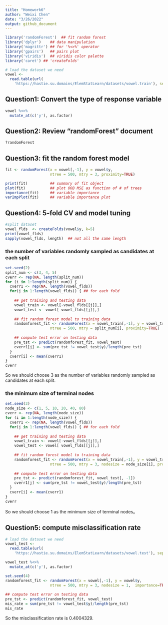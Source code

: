 ```yaml
---
title: "Homework6"
author: "Weixi Chen"
date: "3/26/2022"
output: github_document
---
```


```r
library('randomForest')  ## fit random forest
library('dplyr')    ## data manipulation
library('magrittr') ## for '%<>%' operator
library('gpairs')   ## pairs plot
library('viridis')  ## viridis color palette
library('caret') ## 'createFolds'
```

```r
# load the dataset we need
vowel <- 
  read.table(url(
    'https://hastie.su.domains/ElemStatLearn/datasets/vowel.train'), sep = ",", header = TRUE)[,-1]
```

## Question1: Convert the type of response variable

```r
vowel %<>%
  mutate_at(c('y'), as.factor)  
```

## Question2: Review "randomForest" document

```r
?randomForest
```

## Question3: fit the random forest model

```r
fit <- randomForest(x = vowel[,-1], y = vowel$y,  
                    ntree = 500, mtry = 3, proximity=TRUE)

print(fit)          ## summary of fit object
plot(fit)           ## plot OOB MSE as function of # of trees
importance(fit)     ## variable importance 
varImpPlot(fit)     ## variable importance plot
```

## Question4: 5-fold CV and model tuning

```r
#split dataset
vowel_flds  <- createFolds(vowel$y, k=5)
print(vowel_flds)
sapply(vowel_flds, length)  ## not all the same length
```

### the number of variables randomly sampled as candidates at each split

```r
set.seed(2)
split_num <- c(3, 4, 5)
cverr <- rep(NA, length(split_num))
for (i in 1:length(split_num)) {
  cverr1 <- rep(NA, length(vowel_flds))
  for(j in 1:length(vowel_flds)) { ## for each fold
    
    ## get training and testing data
    vowel_train <- vowel[-vowel_flds[[j]],]
    vowel_test <- vowel[ vowel_flds[[j]],]
    
    ## fit random forest model to training data
    randomforest_fit <- randomForest(x = vowel_train[,-1], y = vowel_train$y,  
                    ntree = 500, mtry = split_num[i], proximity=TRUE)
    
    ## compute test error on testing data
    pre_tst <- predict(randomforest_fit, vowel_test)
    cverr1[j] <- sum(pre_tst != vowel_test$y)/length(pre_tst)
  }
  cverr[i] <- mean(cverr1)
}
cverr
```

So we should choose 3 as the number of variables randomly sampled as candidates at each split.

### the minimum size of terminal nodes

```r
set.seed(3)
node_size <- c(1, 5, 10, 20, 40, 80)
cverr <- rep(NA, length(node_size))
for (i in 1:length(node_size)) {
  cverr1 <- rep(NA, length(vowel_flds))
  for(j in 1:length(vowel_flds)) { ## for each fold
    
    ## get training and testing data
    vowel_train <- vowel[-vowel_flds[[j]],]
    vowel_test <- vowel[ vowel_flds[[j]],]
    
    ## fit random forest model to training data
    randomforest_fit <- randomForest(x = vowel_train[,-1], y = vowel_train$y,  
                    ntree = 500, mtry = 3, nodesize = node_size[i], proximity=TRUE)
    
    ## compute test error on testing data
    pre_tst <- predict(randomforest_fit, vowel_test[, -1])
    cverr1[j] <- sum(pre_tst != vowel_test$y)/length(pre_tst)
  }
  cverr[i] <- mean(cverr1)
}
cverr
```

So we should choose 1 as the minimum size of terminal nodes。

## Question5: compute misclassification rate

```r
# load the dataset we need
vowel_test <- 
  read.table(url(
    'https://hastie.su.domains/ElemStatLearn/datasets/vowel.test'), sep = ",", header = TRUE)[,-1]

vowel_test %<>%
  mutate_at(c('y'), as.factor)  
```

```r
set.seed(4)
randomforest_fit <- randomForest(x = vowel[,-1], y = vowel$y, 
                    ntree = 500, mtry = 3, nodesize = 1,  importance=TRUE, proximity=TRUE)
    
## compute test error on testing data
pre_tst <- predict(randomforest_fit, vowel_test)
mis_rate = sum(pre_tst != vowel_test$y)/length(pre_tst)
mis_rate
```

So the misclassification rate is 0.4004329.